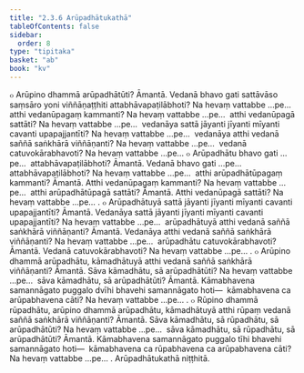 ```yaml
---
title: "2.3.6 Arūpadhātukathā"
tableOfContents: false
sidebar:
  order: 8
type: "tipitaka"
basket: "ab"
book: "kv"
---
```



<DynamicBreadcrumb />

<Division number="517" book="kv" bookNo="32" page="276">

<Paragraph number="1759" book="kv">
๐ Arūpino dhammā arūpadhātūti? Āmantā. Vedanā bhavo gati sattāvāso saṃsāro yoni viññāṇaṭṭhiti attabhāvapaṭilābhoti? Na hevaṃ vattabbe …pe…  atthi vedanūpagaṃ kammanti? Na hevaṃ vattabbe …pe…  atthi vedanūpagā sattāti? Na hevaṃ vattabbe …pe…  vedanāya sattā jāyanti jīyanti mīyanti cavanti upapajjantīti? Na hevaṃ vattabbe …pe…  vedanāya atthi vedanā saññā saṅkhārā viññāṇanti? Na hevaṃ vattabbe …pe…  vedanā catuvokārabhavoti? Na hevaṃ vattabbe …pe…
</Paragraph>

<Paragraph number="1760" book="kv">
๐ Arūpadhātu bhavo gati …pe…  attabhāvapaṭilābhoti? Āmantā. Vedanā bhavo gati …pe…  attabhāvapaṭilābhoti? Na hevaṃ vattabbe …pe…  atthi arūpadhātūpagaṃ kammanti? Āmantā. Atthi vedanūpagaṃ kammanti? Na hevaṃ vattabbe …pe…  atthi arūpadhātūpagā sattāti? Āmantā. Atthi vedanūpagā sattāti? Na hevaṃ vattabbe …pe… .
</Paragraph>

<Paragraph number="1761" book="kv">
๐ Arūpadhātuyā sattā jāyanti jīyanti mīyanti cavanti upapajjantīti? Āmantā. Vedanāya sattā jāyanti jīyanti mīyanti cavanti upapajjantīti? Na hevaṃ vattabbe …pe…  arūpadhātuyā atthi vedanā saññā saṅkhārā viññāṇanti? Āmantā. Vedanāya atthi vedanā saññā saṅkhārā viññāṇanti? Na hevaṃ vattabbe …pe…  arūpadhātu catuvokārabhavoti? Āmantā. Vedanā catuvokārabhavoti? Na hevaṃ vattabbe …pe… .
</Paragraph>

</Division>
<Division number="518" book="kv" bookNo="32" page="277">

<Paragraph number="1762" book="kv">
๐ Arūpino dhammā arūpadhātu, kāmadhātuyā atthi vedanā saññā saṅkhārā viññāṇanti? Āmantā. Sāva kāmadhātu, sā arūpadhātūti? Na hevaṃ vattabbe …pe…  sāva kāmadhātu, sā arūpadhātūti? Āmantā. Kāmabhavena samannāgato puggalo dvīhi bhavehi samannāgato hoti—  kāmabhavena ca arūpabhavena cāti? Na hevaṃ vattabbe …pe… .
</Paragraph>

<Paragraph number="1763" book="kv">
๐ Rūpino dhammā rūpadhātu, arūpino dhammā arūpadhātu, kāmadhātuyā atthi rūpaṃ vedanā saññā saṅkhārā viññāṇanti? Āmantā. Sāva kāmadhātu, sā rūpadhātu, sā arūpadhātūti? Na hevaṃ vattabbe …pe…  sāva kāmadhātu, sā rūpadhātu, sā arūpadhātūti? Āmantā. Kāmabhavena samannāgato puggalo tīhi bhavehi samannāgato hoti—  kāmabhavena ca rūpabhavena ca arūpabhavena cāti? Na hevaṃ vattabbe …pe… .

</Paragraph>
</Division>

<Paragraph number="1764" type="center" book="kv">
Arūpadhātukathā niṭṭhitā.
</Paragraph>